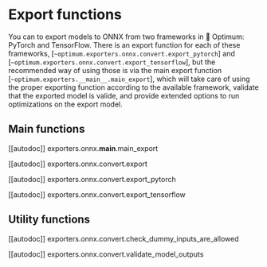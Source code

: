 <!--Copyright 2022 The HuggingFace Team. All rights reserved.

Licensed under the Apache License, Version 2.0 (the "License"); you may not use this file except in compliance with
the License. You may obtain a copy of the License at

http://www.apache.org/licenses/LICENSE-2.0

Unless required by applicable law or agreed to in writing, software distributed under the License is distributed on
an "AS IS" BASIS, WITHOUT WARRANTIES OR CONDITIONS OF ANY KIND, either express or implied. See the License for the
specific language governing permissions and limitations under the License.
-->

# Export functions

You can to export models to ONNX from two frameworks in 🤗 Optimum: PyTorch and TensorFlow. There is an export function for each of these frameworks, [`~optimum.exporters.onnx.convert.export_pytorch`] and [`~optimum.exporters.onnx.convert.export_tensorflow`], but the recommended way of using those is via the main export function [`~optimum.exporters.__main__.main_export`], which will take care of using the proper exporting function according to the available framework, validate that the exported model is valide, and provide extended options to run optimizations on the export model.

## Main functions

[[autodoc]] exporters.onnx.__main__.main_export

[[autodoc]] exporters.onnx.convert.export

[[autodoc]] exporters.onnx.convert.export_pytorch

[[autodoc]] exporters.onnx.convert.export_tensorflow


## Utility functions

[[autodoc]] exporters.onnx.convert.check_dummy_inputs_are_allowed

[[autodoc]] exporters.onnx.convert.validate_model_outputs
